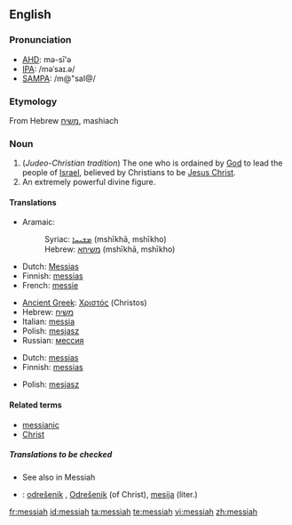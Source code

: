 {{see|Messiah}}
==English==

===Pronunciation===
* [[w:AHD|AHD]]: mə-sī'ə
* [[w:IPA|IPA]]: /məˈsaɪ.ə/
* [[w:SAMPA|SAMPA]]: /m@"saI@/

===Etymology===
From Hebrew [[משיח]], mashiach

===Noun===
{{en-noun}}

# (''Judeo-Christian tradition'')  The one who is ordained by [[God]] to lead the people of [[Israel]], believed by Christians to be [[Jesus Christ]].
# An extremely powerful divine figure.

====Translations====
{{trans-top|ordained to lead the people of Israel}}
* Aramaic:
*: Syriac: [[ܡܫܝܚܐ]] (mshīkhā, mshīkho) {{m}}
*: Hebrew: [[משיחא]] (mshīkhā, mshīkho) {{m}}
* Dutch: [[Messias]] {{m}}
* Finnish: [[messias]]
* French: [[messie]] {{m}}
{{trans-mid}}
* [[Ancient Greek]]: [[Χριστός]] (Christos) {{m}}
* Hebrew: [[משיח]] {{romanization of Hebrew|mashíakh}} {{m}}
* Italian: [[messia]] {{m}}
* Polish: [[mesjasz]] {{m}}
* Russian: [[мессия]] {{m}}
{{trans-bottom}}

{{trans-top|an extremely powerful divine figure}}
* Dutch: [[messias]] {{m}}
* Finnish: [[messias]]
{{trans-mid}}
* Polish: [[mesjasz]] {{m}}
{{trans-bottom}}

====Related terms====
* [[messianic]]
* [[Christ]]

=====Translations to be checked=====
{{rfc-level|Translations to be checked at L5+, not in Translations}}
* See also in Messiah
{{checktrans}}
* {{ttbc|Slovene}}: [[odrešenik]] {{m}}, [[Odrešenik]] {{m}} (of Christ), [[mesija]] {{m}} (liter.)

[[fr:messiah]]
[[id:messiah]]
[[ta:messiah]]
[[te:messiah]]
[[vi:messiah]]
[[zh:messiah]]